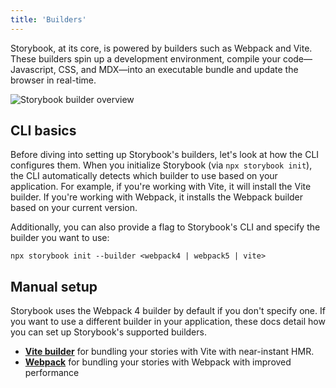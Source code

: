 ```yaml
---
title: 'Builders'
---
```


Storybook, at its core, is powered by builders such as Webpack and Vite. These builders spin up a development environment,  compile your code—Javascript, CSS, and MDX—into an executable bundle and update the browser in real-time.

![Storybook builder overview](./storybook-builder-workflow.png)

## CLI basics

Before diving into setting up Storybook's builders, let's look at how the CLI configures them. When you initialize Storybook (via `npx storybook init`), the CLI automatically detects which builder to use based on your application. For example, if you're working with Vite, it will install the Vite builder. If you're working with Webpack, it installs the Webpack builder based on your current version.

Additionally, you can also provide a flag to Storybook's CLI and specify the builder you want to use:

```shell
npx storybook init --builder <webpack4 | webpack5 | vite>
```

## Manual setup

Storybook uses the Webpack 4 builder by default if you don't specify one. If you want to use a different builder in your application, these docs detail how you can set up Storybook's supported builders.

- [**Vite builder**](./vite.mdx) for bundling your stories with Vite with near-instant HMR.
- [**Webpack**](./webpack.mdx) for bundling your stories with Webpack with improved performance
